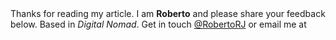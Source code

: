 
<Text>
    Thanks for reading my article. I am <strong>Roberto</strong> and please share your feedback below.
</Text>
<Text>
    Based in <i>Digital Nomad</i>. Get in touch <a href="https://twitter.com/RobertoRJ">@RobertoRJ</a> or email me at <Obfuscate
        email="entrypoint@robertojesus.me" />
</Text>
